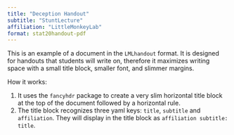 ```yaml
---
title: "Deception Handout"
subtitle: "StuntLecture"
affiliation: "LittleMonkeyLab"
format: stat20handout-pdf
---
```


This is an example of a document in the `LMLhandout` format. It is designed for handouts that students will write on, therefore it maximizes writing space with a small title block, smaller font, and slimmer margins.

How it works:

1. It uses the `fancyhdr` package to create a very slim horizontal title block at the top of the document followed by a horizontal rule.
2. The title block recognizes three yaml keys: `title`, `subtitle` and `affiliation`. They will display in the title block as `affiliation subtitle: title`.
